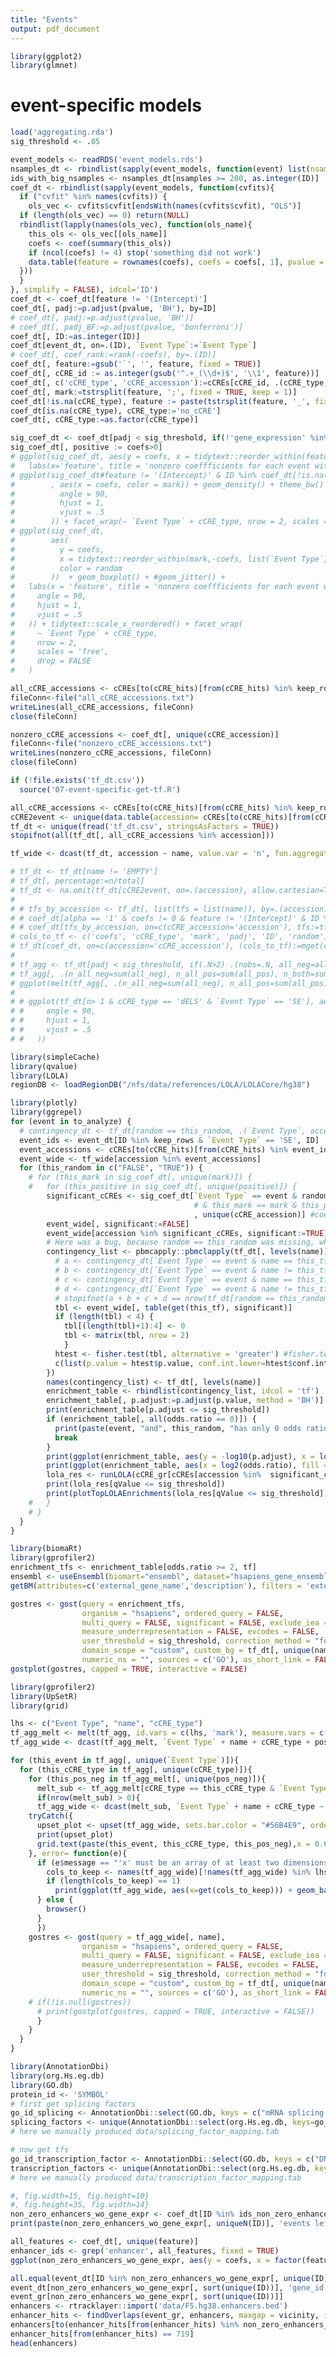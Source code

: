 ```yaml
---
title: "Events"
output: pdf_document
---
```


```r
library(ggplot2)
library(glmnet)
```


# event-specific models
```r
load('aggregating.rda')
sig_threshold <- .05

event_models <- readRDS('event_models.rds')
nsamples_dt <- rbindlist(sapply(event_models, function(event) list(nsamples=event$nsamples), simplify = FALSE), idcol='ID')
ids_with_big_nsamples <- nsamples_dt[nsamples >= 200, as.integer(ID)]
coef_dt <- rbindlist(sapply(event_models, function(cvfits){
  if ("cvfit" %in% names(cvfits)) {
    ols_vec <- cvfits$cvfit[endsWith(names(cvfits$cvfit), "OLS")]
  if (length(ols_vec) == 0) return(NULL)
  rbindlist(lapply(names(ols_vec), function(ols_name){
    this_ols <- ols_vec[[ols_name]]
    coefs <- coef(summary(this_ols))
    if (ncol(coefs) != 4) stop('something did not work')
    data.table(feature = rownames(coefs), coefs = coefs[, 1], pvalue = coefs[, 4], random = strsplit(ols_name, "::", fixed = TRUE)[[1]][1])
  }))
  }
}, simplify = FALSE), idcol='ID')
coef_dt <- coef_dt[feature != '(Intercept)']
coef_dt[, padj:=p.adjust(pvalue, 'BH'), by=ID]
# coef_dt[, padj:=p.adjust(pvalue, 'BH')]
# coef_dt[, padj_BF:=p.adjust(pvalue, 'bonferroni')]
coef_dt[, ID:=as.integer(ID)]
coef_dt[event_dt, on=.(ID), `Event Type`:=`Event Type`]
# coef_dt[, coef_rank:=rank(-coefs), by=.(ID)]
coef_dt[, feature:=gsub('`', '', feature, fixed = TRUE)]
coef_dt[, cCRE_id := as.integer(gsub('^.+_(\\d+)$', '\\1', feature))]
coef_dt[, c('cCRE_type', 'cCRE_accession'):=cCREs[cCRE_id, .(cCRE_type, accession)]]
coef_dt[, mark:=tstrsplit(feature, ';', fixed = TRUE, keep = 1)]
coef_dt[!is.na(cCRE_type), feature := paste(tstrsplit(feature, '_', fixed = TRUE, keep = 1)[[1]], cCRE_type, sep = ';')]
coef_dt[is.na(cCRE_type), cCRE_type:='no_cCRE']
coef_dt[, cCRE_type:=as.factor(cCRE_type)]

sig_coef_dt <- coef_dt[padj < sig_threshold, if(!'gene_expression' %in% feature) .SD, by = .(ID)]
sig_coef_dt[, positive := coefs>0]
# ggplot(sig_coef_dt, aes(y = coefs, x = tidytext::reorder_within(feature, -coefs, `Event Type`, median), color = random))  + geom_boxplot() + #geom_jitter() + 
#   labs(x='feature', title = 'nonzero coeffficients for each event with an enhancer in 5kb window') + theme_bw() + theme(axis.text.x = element_text(angle = 90, hjust=1, vjust = .5)) + tidytext::scale_x_reordered() + facet_wrap(~ `Event Type`, scales='free', nrow = 2)
# ggplot(sig_coef_dt#feature != '(Intercept)' & ID %in% coef_dt[!is.na(cCRE_type), ID]
#        , aes(x = coefs, color = mark)) + geom_density() + theme_bw() + theme(axis.text.x = element_text(
#          angle = 90,
#          hjust = 1,
#          vjust = .5
#        )) + facet_wrap(~ `Event Type` + cCRE_type, nrow = 2, scales = 'free_y')
# ggplot(sig_coef_dt,
#        aes(
#          y = coefs,
#          x = tidytext::reorder_within(mark,-coefs, list(`Event Type`, cCRE_type), median),
#          color = random
#        ))  + geom_boxplot() + #geom_jitter() +
#   labs(x = 'feature', title = 'nonzero coeffficients for each event with an enhancer in 5kb window') + theme_bw() + theme(axis.text.x = element_text(
#     angle = 90,
#     hjust = 1,
#     vjust = .5
#   )) + tidytext::scale_x_reordered() + facet_wrap(
#     ~ `Event Type` + cCRE_type,
#     nrow = 2,
#     scales = 'free',
#     drop = FALSE
#   )
```


```r
all_cCRE_accessions <- cCREs[to(cCRE_hits)[from(cCRE_hits) %in% keep_rows], unique(accession)]
fileConn<-file("all_cCRE_accessions.txt")
writeLines(all_cCRE_accessions, fileConn)
close(fileConn)

nonzero_cCRE_accessions <- coef_dt[, unique(cCRE_accession)]
fileConn<-file("nonzero_cCRE_accessions.txt")
writeLines(nonzero_cCRE_accessions, fileConn)
close(fileConn)

if (!file.exists('tf_dt.csv'))
  source('07-event-specific-get-tf.R')
```

```r
all_cCRE_accessions <- cCREs[to(cCRE_hits)[from(cCRE_hits) %in% keep_rows], unique(accession)]
cCRE2event <- unique(data.table(accession= cCREs[to(cCRE_hits)[from(cCRE_hits) %in% keep_rows], accession], `Event Type`=event_dt[from(cCRE_hits)[from(cCRE_hits) %in% keep_rows], `Event Type`]))
tf_dt <- unique(fread('tf_dt.csv', stringsAsFactors = TRUE))
stopifnot(all(tf_dt[, all_cCRE_accessions %in% accession]))

tf_wide <- dcast(tf_dt, accession ~ name, value.var = 'n', fun.aggregate = function(x) length(x) > 0)

# tf_dt <- tf_dt[name != 'EMPTY']
# tf_dt[, percentage:=n/total]
# tf_dt <- na.omit(tf_dt[cCRE2event, on=.(accession), allow.cartesian=TRUE], cols='name')
# 
# # tfs_by_accession <- tf_dt[, list(tfs = list(name)), by=.(accession)]
# # coef_dt[alpha == '1' & coefs != 0 & feature != '(Intercept)' & ID %in% coef_dt[!is.na(cCRE_type), ID]]
# # coef_dt[tfs_by_accession, on=c(cCRE_accession='accession'), tfs:=tfs]
# cols_to_tf <- c('coefs', 'cCRE_type', 'mark', 'padj', 'ID', 'random')
# tf_dt[coef_dt, on=c(accession='cCRE_accession'), (cols_to_tf):=mget(cols_to_tf)]
# 
# tf_agg <- tf_dt[padj < sig_threshold, if(.N>2) .(nobs=.N, all_neg=all(coefs<0), all_pos=all(coefs>0), min=min(coefs), median=median(coefs), mean=mean(coefs), max=max(coefs)), by=.(`Event Type`, cCRE_type, mark, name)]
# tf_agg[, .(n_all_neg=sum(all_neg), n_all_pos=sum(all_pos), n_both=sum(!all_neg & !all_pos)), by=.(`Event Type`, cCRE_type, mark)]
# ggplot(melt(tf_agg[, .(n_all_neg=sum(all_neg), n_all_pos=sum(all_pos), n_both=sum(!all_neg & !all_pos)), by=.(`Event Type`, cCRE_type, mark)], id.vars = c('Event Type', 'cCRE_type', 'mark')), aes(x=variable, y = value, fill = mark)) + geom_col(position = 'dodge') + facet_wrap(~ `Event Type` + cCRE_type, nrow= 2)
# 
# # ggplot(tf_dt[n> 1 & cCRE_type == 'dELS' & `Event Type` == 'SE'], aes(x = reorder(name, coefs, mean), y = coefs)) + geom_boxplot() + facet_wrap(~ mark, ncol = 1, scales = 'free_y') + theme_bw() + theme(axis.text.x = element_text(
# #     angle = 90,
# #     hjust = 1,
# #     vjust = .5
# #   ))

```

```r
library(simpleCache)
library(qvalue)
library(LOLA)
regionDB <- loadRegionDB("/nfs/data/references/LOLA/LOLACore/hg38")
```


```r
library(plotly)
library(ggrepel)
for (event in to_analyze) {
  # contingency_dt <- tf_dt[random == this_random, .(`Event Type`, accession, name, sig_coef=ifelse(is.na(padj), Inf, padj) <= sig_threshold)][, .(count=.N), by=.(`Event Type`, name, sig_coef)]
  event_ids <- event_dt[ID %in% keep_rows & `Event Type` == 'SE', ID]
  event_accessions <- cCREs[to(cCRE_hits)[from(cCRE_hits) %in% event_ids], unique(accession)]
  event_wide <- tf_wide[accession %in% event_accessions]
  for (this_random in c("FALSE", "TRUE")) {
    # for (this_mark in sig_coef_dt[, unique(mark)]) {
    #   for (this_positive in sig_coef_dt[, unique(positive)]) {
        significant_cCREs <- sig_coef_dt[`Event Type` == event & random == this_random
                                         # & this_mark == mark & this_positive == positive
                                         , unique(cCRE_accession)] #coef_dt[`Event Type` == event & random == this_random, if(!'gene_expression' %in% feature) .SD, by = .(ID)][, unique(cCRE_accession)]
        event_wide[, significant:=FALSE]
        event_wide[accession %in% significant_cCREs, significant:=TRUE]
        # Here was a bug, because random == this_random was missing, which probably should be using contingency anyway
        contingency_list <- pbmcapply::pbmclapply(tf_dt[, levels(name)], function(this_tf){
          # a <- contingency_dt[`Event Type` == event & name == this_tf & sig_coef == TRUE, ifelse(length(count) == 0, 0, count)]
          # b <- contingency_dt[`Event Type` == event & name != this_tf & sig_coef == TRUE, sum(count)]
          # c <- contingency_dt[`Event Type` == event & name == this_tf & sig_coef == FALSE, ifelse(length(count) == 0, 0, count)]
          # d <- contingency_dt[`Event Type` == event & name != this_tf & sig_coef == FALSE, sum(count)]
          # stopifnot(a + b + c + d == nrow(tf_dt[random == this_random & `Event Type` == event]) & a + b == tf_dt[random == this_random & `Event Type` == event, sum(ifelse(is.na(padj), Inf, padj) < sig_threshold)] & c + d == tf_dt[random == this_random & `Event Type` == event, sum(ifelse(is.na(padj), Inf, padj) >= sig_threshold)] & a + c == tf_dt[random == this_random & `Event Type` == event, sum(name == this_tf)] & b + d == tf_dt[random == this_random & `Event Type` == event, sum(name != this_tf)])
          tbl <- event_wide[, table(get(this_tf), significant)]
          if (length(tbl) < 4) {
            tbl[(length(tbl)+1):4] <- 0
            tbl <- matrix(tbl, nrow = 2)
            }
          htest <- fisher.test(tbl, alternative = 'greater') #fisher.test(matrix(c(a, b, c, d), ncol = 2, nrow = 2), alternative = 'greater')
          c(list(p.value = htest$p.value, conf.int.lower=htest$conf.int[1], conf.int.upper=htest$conf.int[2], odds.ratio=htest$estimate), rev(tbl))
        })
        names(contingency_list) <- tf_dt[, levels(name)]
        enrichment_table <- rbindlist(contingency_list, idcol = 'tf')
        enrichment_table[, p.adjust:=p.adjust(p.value, method = 'BH')]
        print(enrichment_table[p.adjust <= sig_threshold])
        if (enrichment_table[, all(odds.ratio == 0)]) {
          print(paste(event, "and", this_random, "has only 0 odds ratios"))
          break
        }
        print(ggplot(enrichment_table, aes(y = -log10(p.adjust), x = log2(odds.ratio), label = tf, color = p.adjust <= sig_threshold)) + geom_hline(yintercept = -log10(sig_threshold), color="grey", linetype="dashed") + geom_point() + theme_bw() + geom_label_repel(max.overlaps = 20)+ labs(title=paste(event, "Random:", this_random, this_mark, "Positive:", this_positive)))
        print(ggplot(enrichment_table, aes(x = log2(odds.ratio), fill = p.adjust <= sig_threshold)) + geom_histogram(binwidth = .1) + theme_bw()+ labs(title=paste(event, "Random:", this_random, this_mark, "Positive:", this_positive)))
        lola_res <- runLOLA(cCRE_gr[cCREs[accession %in%  significant_cCREs, which=TRUE]], userUniverse = cCRE_gr[cCREs[accession %in%  event_accessions, which=TRUE]], regionDB=regionDB)
        print(lola_res[qValue <= sig_threshold])
        print(plotTopLOLAEnrichments(lola_res[qValue <= sig_threshold]))
    #   }
    # }
  }
}
```

```r
library(biomaRt)
library(gprofiler2)
enrichment_tfs <- enrichment_table[odds.ratio >= 2, tf]
ensembl <- useEnsembl(biomart="ensembl", dataset="hsapiens_gene_ensembl")
getBM(attributes=c('external_gene_name','description'), filters = 'external_gene_name', values = enrichment_tfs, mart =ensembl)

gostres <- gost(query = enrichment_tfs,
                organism = "hsapiens", ordered_query = FALSE, 
                multi_query = FALSE, significant = FALSE, exclude_iea = FALSE, 
                measure_underrepresentation = FALSE, evcodes = FALSE, 
                user_threshold = sig_threshold, correction_method = "fdr", 
                domain_scope = "custom", custom_bg = tf_dt[, unique(name)],
                numeric_ns = "", sources = c('GO'), as_short_link = FALSE)
gostplot(gostres, capped = TRUE, interactive = FALSE)
```

```r
library(gprofiler2)
library(UpSetR)
library(grid)

lhs <- c("Event Type", "name", "cCRE_type")
tf_agg_melt <- melt(tf_agg, id.vars = c(lhs, 'mark'), measure.vars = c('all_neg', 'all_pos'), variable.name = 'pos_neg', value.name = 'pos_neg_value', variable.factor = FALSE)
tf_agg_wide <- dcast(tf_agg_melt, `Event Type` + name + cCRE_type + pos_neg ~ mark, fun.aggregate = as.integer, value.var = 'pos_neg_value', fill = 0L)

for (this_event in tf_agg[, unique(`Event Type`)]){
  for (this_cCRE_type in tf_agg[, unique(cCRE_type)]){
    for (this_pos_neg in tf_agg_melt[, unique(pos_neg)]){
      melt_sub <- tf_agg_melt[cCRE_type == this_cCRE_type & `Event Type` == this_event & this_pos_neg == pos_neg & pos_neg_value == TRUE]
      if(nrow(melt_sub) > 0){
      tf_agg_wide <- dcast(melt_sub, `Event Type` + name + cCRE_type ~ mark, fun.aggregate = as.integer, value.var = 'pos_neg_value', fill = 0L)
    tryCatch({
      upset_plot <- upset(tf_agg_wide, sets.bar.color = "#56B4E9", order.by = "freq", nsets = 7)
      print(upset_plot)
      grid.text(paste(this_event, this_cCRE_type, this_pos_neg),x = 0.65, y=0.95, gp=gpar(fontsize=20)) 
    }, error= function(e){
      if (e$message == "'x' must be an array of at least two dimensions") {
        cols_to_keep <- names(tf_agg_wide)[!names(tf_agg_wide) %in% lhs]
        if (length(cols_to_keep) == 1)
          print(ggplot(tf_agg_wide, aes(x=get(cols_to_keep))) + geom_bar() + labs(title=paste(this_event, this_cCRE_type, this_pos_neg), x= cols_to_keep))
      } else {
        browser()
      }
      })
    gostres <- gost(query = tf_agg_wide[, name],
                organism = "hsapiens", ordered_query = FALSE, 
                multi_query = FALSE, significant = FALSE, exclude_iea = FALSE, 
                measure_underrepresentation = FALSE, evcodes = FALSE, 
                user_threshold = sig_threshold, correction_method = "fdr", 
                domain_scope = "custom", custom_bg = tf_dt[, unique(name)],
                numeric_ns = "", sources = c('GO'), as_short_link = FALSE)
    # if(!is.null(gostres))
      # print(gostplot(gostres, capped = TRUE, interactive = FALSE))
      }
    }
  }
}
```

```r
library(AnnotationDbi)
library(org.Hs.eg.db)
library(GO.db)
protein_id <- 'SYMBOL'
# first get splicing factors
go_id_splicing <- AnnotationDbi::select(GO.db, keys = c("mRNA splicing, via spliceosome"), columns = c("GOID"), keytype = c("TERM"))$GOID
splicing_factors <- unique(AnnotationDbi::select(org.Hs.eg.db, keys=go_id_splicing, columns = protein_id, keytype = "GOALL")[[protein_id]])
# here we manually produced data/splicing_factor_mapping.tab

# now get tfs
go_id_transcription_factor <- AnnotationDbi::select(GO.db, keys = c("DNA-binding transcription factor activity"), columns = c("GOID"), keytype = c("TERM"))$GOID
transcription_factors <- unique(AnnotationDbi::select(org.Hs.eg.db, keys=go_id_transcription_factor, columns = protein_id, keytype = "GOALL")[[protein_id]])
# here we manually produced data/transcription_factor_mapping.tab
```

```r
#, fig.width=15, fig.height=10}
#, fig.height=35, fig.width=14}
non_zero_enhancers_wo_gene_expr <- coef_dt[ID %in% ids_non_zero_enhancers & !ID %in% gene_expr_ids & coefs != 0 & feature != '(Intercept)']
print(paste(non_zero_enhancers_wo_gene_expr[, uniqueN(ID)], 'events left'))

all_features <- coef_dt[, unique(feature)]
enhancer_ids <- grep('enhancer', all_features, fixed = TRUE)
ggplot(non_zero_enhancers_wo_gene_expr, aes(y = coefs, x = factor(feature, levels = c(all_features[enhancer_ids], all_features[-enhancer_ids])), color = `Event Type`))  + geom_boxplot() + geom_jitter()+ labs(x='feature', title = 'nonzero coeffficients for each event with an enhancer in 5kb window and > 300 samples') + theme_bw() + theme(axis.text.x = element_text(angle = 90, hjust=1, vjust = .5)) #+ facet_wrap(~ ID, scales='free_x')
```

```r
all.equal(event_dt[ID %in% non_zero_enhancers_wo_gene_expr[, unique(ID)]], event_dt[non_zero_enhancers_wo_gene_expr[, sort(unique(ID))]])
event_dt[non_zero_enhancers_wo_gene_expr[, sort(unique(ID))], 'gene_id']
event_gr[non_zero_enhancers_wo_gene_expr[, sort(unique(ID))]]
enhancers <- rtracklayer::import('data/F5.hg38.enhancers.bed')
enhancer_hits <- findOverlaps(event_gr, enhancers, maxgap = vicinity, ignore.strand=TRUE)
enhancers[to(enhancer_hits[from(enhancer_hits) %in% non_zero_enhancers_wo_gene_expr[, unique(ID)]])]
enhancer_hits[from(enhancer_hits) == 719]
head(enhancers)
```

